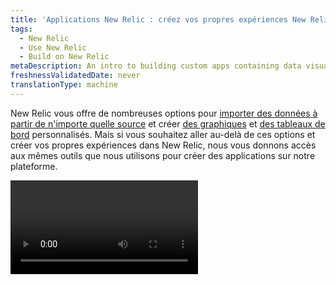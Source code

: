 ```yaml
---
title: 'Applications New Relic : créez vos propres expériences New Relic'
tags:
  - New Relic
  - Use New Relic
  - Build on New Relic
metaDescription: An intro to building custom apps containing data visualizations that reside on the New Relic platform as New Relic applications.
freshnessValidatedDate: never
translationType: machine
---
```


New Relic vous offre de nombreuses options pour [importer des données à partir de n&apos;importe quelle source](/docs/data-apis/custom-data/intro-custom-data) et créer [des graphiques](/docs/query-your-data/explore-query-data/query-builder/introduction-query-builder) et [des tableaux de bord](/docs/query-your-data/explore-query-data/dashboards/introduction-dashboards) personnalisés. Mais si vous souhaitez aller au-delà de ces options et créer vos propres expériences dans New Relic, nous vous donnons accès aux mêmes outils que nous utilisons pour créer des applications sur notre plateforme.

<Video id="inyshp3m7r" type="wistia" />

Les applications New Relic sont des applications React JavaScript qui :

* Résidez sur la [plateforme New Relic](/docs/new-relic-one/use-new-relic-one/get-started/introduction-new-relic-one), aux côtés de vos autres <InlinePopover type="dashboards" />et données.
* des visualisations de fonctionnalités que vous avez personnalisées spécifiquement pour votre organisation.
* Affichez les données de n&apos;importe quelle source de votre choix, qu&apos;il s&apos;agisse d&apos;une entité de monitoring New Relic ou de données d&apos;un autre service ou API.

Continuez à lire pour en savoir plus sur ce que vous pouvez faire avec les applications New Relic. Ou, si vous souhaitez aller plus loin et commencer à créer vos propres applications, consultez le [guide de configuration de l&apos;environnement de développement](/docs/new-relic-solutions/new-relic-one/build-nr-apps/set-up-dev-env/).

## New Relic : une plateforme programmable [#what-is-it]

Nous nous efforçons d&apos;offrir une expérience utilisateur automatisée qui offre une valeur optimale à tous les utilisateurs. Mais nous savons également que certaines organisations ont des besoins commerciaux uniques qui ne peuvent pas être satisfaits avec nos options standard de visualisation de graphiques et dashboard .

Nous vous donnons désormais le contrôle des éléments fondamentaux de notre plateforme. En utilisant les mêmes outils que nos ingénieurs utilisent pour construire la plateforme New Relic, vous pouvez créer des applications personnalisées qui s&apos;alignent sur votre structure organisationnelle unique et vos besoins commerciaux. Si vous savez utiliser React, GraphQL et NRQL (notre langage de requête), créer une application ne vous prendra que quelques minutes.

Consultez le [guide des développeurs](/docs/new-relic-solutions/tutorials/build-hello-world-app/) pour obtenir de l&apos;aide sur la création d&apos;applications personnalisées. Ou, pour un aperçu rapide de la façon de commencer à créer votre propre application, regardez cette courte vidéo YouTube (environ 15 minutes). (3:15 minutes).

<Video id="QX7wMf6wTSU" type="youtube" />

## Démarrer [#get-started]

Avec New Relic, vous pouvez résoudre n’importe quel défi data-driven , quelle que soit sa complexité. Par exemple:

* Utilisez nos API pour [intégrer des données dans New Relic à partir de n&apos;importe quelle source](/docs/data-apis/custom-data/intro-custom-data).
* [Visualisez ces données dans vos applications personnalisées](https://developer.newrelic.com/build-apps).

<img title="programmable-ui-intro-image.png" alt="programmable-ui-intro-image.png" src="/images/new-relic-one-browser-analyzer-example-application_0.webp" />

<figcaption>
  <DNT>**[one.newrelic.com](https://one.newrelic.com/all-capabilities):**</DNT> Voici un exemple d&apos;une application personnalisée construite sur New Relic. Cette application donne une analyse très détaillée d&apos;un site Web, en utilisant l&apos;événement PageView signalé par notre <InlinePopover type="browser" />.
</figcaption>

<Callout variant="tip">
  Si vos besoins de visualisation sont relativement simples, pensez à utiliser [des graphiques personnalisés](/docs/chart-builder/use-chart-builder/get-started/introduction-chart-builder) et [des tableaux de bord personnalisés](/docs/dashboards/new-relic-one-dashboards/get-started/introduction-new-relic-one-dashboards).
</Callout>

Maintenant, visitez l’ [exemple Hello World](/docs/new-relic-solutions/tutorials/build-hello-world-app/) et commencez à construire !
